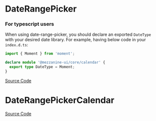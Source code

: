 
<Meta title="Data Entry/DateRangePicker/Doc" />

# DateRangePicker

<Description of={DateRangePicker} />

### For typescript users

When using date-range-picker, you should declare an exported `DateType` with your desired date library.
For example, having below code in your `index.d.ts`:

```ts
import { Moment } from 'moment';

declare module '@mezzanine-ui/core/calendar' {
  export type DateType = Moment;
}
```

[Source Code](https://github.com/Mezzanine-UI/mezzanine/blob/main/packages/react/src/DateRangePicker/DateRangePicker.tsx)

<ArgsTable of={DateRangePicker} />

# DateRangePickerCalendar

<Description of={DateRangePickerCalendar} />

[Source Code](https://github.com/Mezzanine-UI/mezzanine/blob/main/packages/react/src/DateRangePicker/DateRangePickerCalendar.tsx)

<ArgsTable of={DateRangePickerCalendar} />
